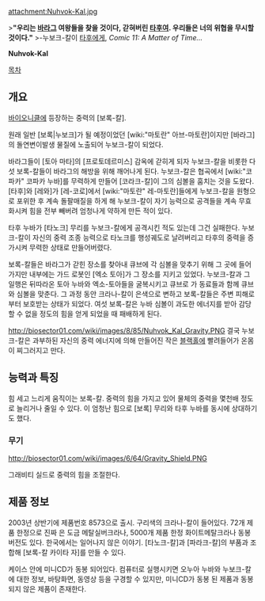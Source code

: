 attachment:Nuhvok-Kal.jpg

>'''"우리는 [[바라그]] 여왕들을 찾을 것이다, 갇혀버린 [[타후]]여. 우리들은 너의 위협을 무시할 것이다."'''
>-누보크-칼이 [[타후]]에게, '' Comic 11: A Matter of Time...''

'''Nuhvok-Kal'''

[[목차]]
== 개요 ==
[[바이오니클]]에 등장하는 중력의 [보록-칼].

원래 일반 [보록|누보크]가 될 예정이었던 [wiki:"마토란" 아브-마토란]이지만 [바라그]의 돌연변이발생 물질에 노출되어 누보크-칼이 되었다.

바라그들이 [토아 마타]의 [프로토데르미스] 감옥에 갇히게 되자 누보크-칼을 비롯한 다섯 보록-칼들이 바라그의 해방을 위해 깨어나게 된다. 누보크-칼은 협곡에서 [wiki:"코파카" 코파카 누바]를 무력하게 만들어 [코라크-칼]이 그의 심볼을 훔치는 것을 도왔다. [타후]와 [레와]가 [레-코로]에서 [wiki:"마토란" 레-마토란]들에게 누보크-칼을 원형으로 포위한 후 계속 돌팔매질을 하게 해 누보크-칼이 자기 능력으로 공격들을 계속 무효화시켜 힘을 전부 빼버려 엄청나게 약하게 만든 적이 있다.

타후 누바가 [타노크] 무리를 누보크-칼에게 공격시킨 적도 있는데 그건 실패한다. 누보크-칼이 자신의 중력 조종 능력으로 타노크를 행성궤도로 날려버리고 타후의 중력을 증가시켜 무력한 상태로 만들어버렸다.

보록-칼들은 바라그가 갇힌 장소를 찾아내 큐브에 각 심볼을 맞추기 위해 그 곳에 들어가지만 내부에는 가드 로봇인 [엑소 토아]가 그 장소를 지키고 있었다. 누보크-칼과 그 일행은 뒤따라온 토아 누바와 엑소-토아들을 굴복시키고 큐브로 가 동료들과 함께 큐브와 심볼을 맞춘다. 그 과정 동안 크라나-칼이 은색으로 변하고 보록-칼들은 주변 피해로부터 보호받는 상태가 되었다. 여섯 보록-칼은 누바 심볼이 과도한 에너지를 받아 감당할 수 없을 정도의 힘을 얻게 되었을 때 패배하게 된다. 

http://biosector01.com/wiki/images/8/85/Nuhvok_Kal_Gravity.PNG
결국 누보크-칼은 과부하된 자신의 중력 에너지에 의해 만들어진 작은 [[블랙홀]]에 빨려들어가 온몸이 찌그러지고 만다.

== 능력과 특징 ==
힘 세고 느리게 움직이는 보록-칼. 중력의 힘을 가지고 있어 물체의 중력을 몇천배 정도로 늘리거나 줄일 수 있다. 이 엄청난 힘으로 [보록] 무리와 타후 누바를 동시에 상대하기도 했다.

=== 무기 ===
http://biosector01.com/wiki/images/6/64/Gravity_Shield.PNG

그래비티 실드로 중력의 힘을 조절한다.

== 제품 정보 ==
2003년 상반기에 제품번호 8573으로 출시. 구리색의 크라나-칼이 들어있다. 72개 제품 한정으로 진짜 은 도금 메탈실버크라나, 5000개 제품 한정 화이트메탈크라나 동봉 버전도 있다. 한국에서는 일어나지 않은 이야기. [타노크-칼]과 [파라크-칼]의 부품과 조합해 [보록-칼 카이타 자]를 만들 수 있다.

케이스 안에 미니CD가 동봉 되어있다. 컴퓨터로 실행시키면 오누아 누바와 누보크-칼에 대한 정보, 바탕화면, 동영상 등을 구경할 수 있지만, 미니CD가 동봉 된 제품과 동봉 되지 않은 제품이 존재한다.

